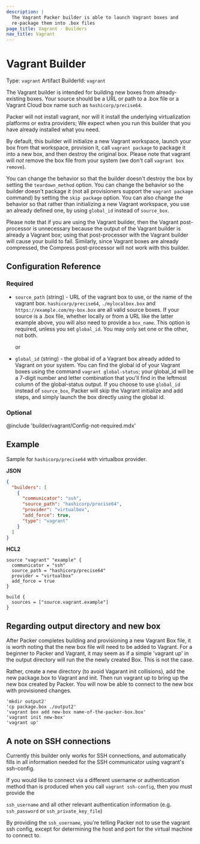 ```yaml
---
description: |
  The Vagrant Packer builder is able to launch Vagrant boxes and
  re-package them into .box files
page_title: Vagrant - Builders
nav_title: Vagrant
---
```


# Vagrant Builder

Type: `vagrant`
Artifact BuilderId: `vagrant`

The Vagrant builder is intended for building new boxes from already-existing
boxes. Your source should be a URL or path to a .box file or a Vagrant Cloud
box name such as `hashicorp/precise64`.

Packer will not install vagrant, nor will it install the underlying
virtualization platforms or extra providers; We expect when you run this
builder that you have already installed what you need.

By default, this builder will initialize a new Vagrant workspace, launch your
box from that workspace, provision it, call `vagrant package` to package it
into a new box, and then destroy the original box. Please note that vagrant
will _not_ remove the box file from your system (we don't call
`vagrant box remove`).

You can change the behavior so that the builder doesn't destroy the box by
setting the `teardown_method` option. You can change the behavior so the builder
doesn't package it (not all provisioners support the `vagrant package` command)
by setting the `skip package` option. You can also change the behavior so that
rather than initializing a new Vagrant workspace, you use an already defined
one, by using `global_id` instead of `source_box`.

Please note that if you are using the Vagrant builder, then the Vagrant
post-processor is unnecessary because the output of the Vagrant builder is
already a Vagrant box; using that post-processor with the Vagrant builder will
cause your build to fail. Similarly, since Vagrant boxes are already compressed,
the Compress post-processor will not work with this builder.

## Configuration Reference

### Required

- `source_path` (string) - URL of the vagrant box to use, or the name of the
  vagrant box. `hashicorp/precise64`, `./mylocalbox.box` and
  `https://example.com/my-box.box` are all valid source boxes. If your
  source is a .box file, whether locally or from a URL like the latter example
  above, you will also need to provide a `box_name`. This option is required,
  unless you set `global_id`. You may only set one or the other, not both.

  or

- `global_id` (string) - the global id of a Vagrant box already added to Vagrant
  on your system. You can find the global id of your Vagrant boxes using the
  command `vagrant global-status`; your global_id will be a 7-digit number and
  letter combination that you'll find in the leftmost column of the
  global-status output. If you choose to use `global_id` instead of
  `source_box`, Packer will skip the Vagrant initialize and add steps, and
  simply launch the box directly using the global id.

### Optional

@include 'builder/vagrant/Config-not-required.mdx'

## Example

Sample for `hashicorp/precise64` with virtualbox provider.

**JSON**

```json
{
  "builders": [
    {
      "communicator": "ssh",
      "source_path": "hashicorp/precise64",
      "provider": "virtualbox",
      "add_force": true,
      "type": "vagrant"
    }
  ]
}
```

**HCL2**

```hcl
source "vagrant" "example" {
  communicator = "ssh"
  source_path = "hashicorp/precise64"
  provider = "virtualbox"
  add_force = true
}

build {
  sources = ["source.vagrant.example"]
}
```


## Regarding output directory and new box

After Packer completes building and provisioning a new Vagrant Box file, it is worth
noting that the new box file will need to be added to Vagrant. For a beginner to Packer
and Vagrant, it may seem as if a simple 'vagrant up' in the output directory will run the
the newly created Box. This is not the case.

Rather, create a new directory (to avoid Vagarant init collisions), add the new
package.box to Vagrant and init. Then run vagrant up to bring up the new box created
by Packer. You will now be able to connect to the new box with provisioned changes.

```
'mkdir output2'
'cp package.box ./output2'
'vagrant box add new-box name-of-the-packer-box.box'
'vagrant init new-box'
'vagrant up'
```

## A note on SSH connections

Currently this builder only works for SSH connections, and automatically fills
in all information needed for the SSH communicator using vagrant's ssh-config.

If you would like to connect via a different username or authentication method
than is produced when you call `vagrant ssh-config`, then you must provide the

`ssh_username` and all other relevant authentication information (e.g.
`ssh_password` or `ssh_private_key_file`)

By providing the `ssh_username`, you're telling Packer not to use the vagrant
ssh config, except for determining the host and port for the virtual machine to
connect to.
